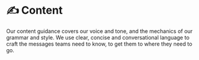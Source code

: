 
# ✍️ Content

Our content guidance covers our voice and tone, and the mechanics of our grammar and style. We use clear, concise and conversational language to craft the messages teams need to know, to get them to where they need to go.
 
<br/>

<Cards>
  <Card  title="🦄 Inclusive language" href="/documentation/content/inclusive-language" />
</Cards>